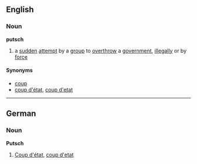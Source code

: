 ==English==
===Noun===
'''putsch'''

# a [[sudden]] [[attempt]] by a [[group]] to [[overthrow]] a [[government]], [[illegally]] or by [[force]]

====Synonyms====
*[[coup]]
*[[coup d'état]], [[coup d'etat]]

----

==German==
===Noun===
'''Putsch'''

#[[Coup d'état]], [[coup d'etat]]<!--.  Stroke of state.-->